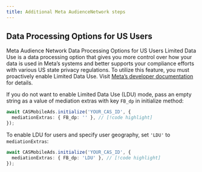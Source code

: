 ```yaml
---
title: Additional Meta AudienceNetwork steps
---
```


## Data Processing Options for US Users
Meta Audience Network Data Processing Options for US Users Limited Data Use is a data processing option that gives you more control over how your data is used in Meta’s systems and better supports your compliance efforts with various US state privacy regulations. To utilize this feature, you must proactively enable Limited Data Use.
Visit [Meta’s developer documentation](https://developers.facebook.com/docs/marketing-apis/data-processing-options) for details.

If you do not want to enable Limited Data Use (LDU) mode, pass an empty string as a value of mediation extras with key `FB_dp` in initialize method:
```ts
await CASMobileAds.initialize('YOUR_CAS_ID', {
  mediationExtras: { FB_dp: '' }, // [!code highlight]
});

```
To enable LDU for users and specify user geography, set `'LDU'` to `mediationExtras`:

```ts
await CASMobileAds.initialize('YOUR_CAS_ID', {
  mediationExtras: { FB_dp: 'LDU' }, // [!code highlight]
});

```
